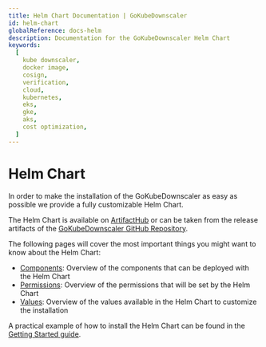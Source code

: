 ```yaml
---
title: Helm Chart Documentation | GoKubeDownscaler
id: helm-chart
globalReference: docs-helm
description: Documentation for the GoKubeDownscaler Helm Chart
keywords:
  [
    kube downscaler,
    docker image,
    cosign,
    verification,
    cloud,
    kubernetes,
    eks,
    gke,
    aks,
    cost optimization,
  ]
---
```



# Helm Chart

In order to make the installation of the GoKubeDownscaler as easy as possible we provide a fully customizable Helm Chart.

The Helm Chart is available on [ArtifactHub](https://artifacthub.io/packages/helm/py-kube-downscaler/go-kube-downscaler)
or can be taken from the release artifacts of the
[GoKubeDownscaler GitHub Repository](https://github.com/caas-team/GoKubeDownscaler).

The following pages will cover the most important things you might want to know about the Helm Chart:

- [Components](ref:docs-helm-components): Overview of the components that can be deployed with the Helm Chart
- [Permissions](ref:docs-helm-permissions): Overview of the permissions that will be set by the Helm Chart
- [Values](ref:docs-helm-values): Overview of the values available in the Helm Chart to customize the installation

A practical example of how to install the Helm Chart can be found in the
[Getting Started guide](ref:guides-installation).

<DocCardList />
